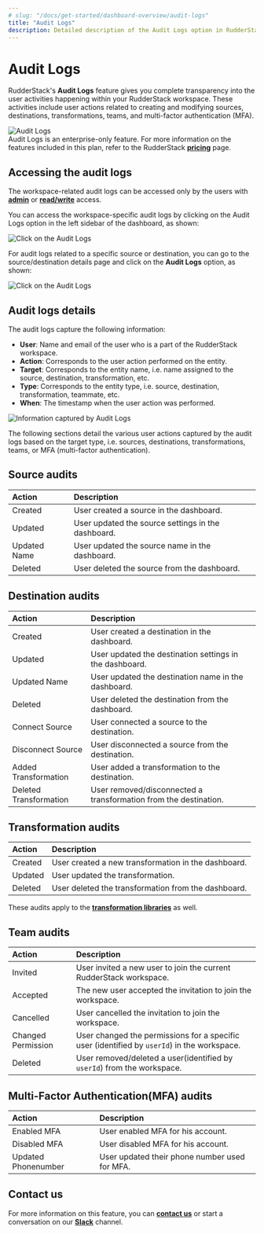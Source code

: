 ```yaml
---
# slug: "/docs/get-started/dashboard-overview/audit-logs"
title: "Audit Logs"
description: Detailed description of the Audit Logs option in RudderStack.
---
```


# Audit Logs

RudderStack's **Audit Logs** feature gives you complete transparency into the user activities happening within your RudderStack workspace. These activities include user actions related to creating and modifying sources, destinations, transformations, teams, and multi-factor authentication (MFA).

<img align="middle" src="https://user-images.githubusercontent.com/59817155/136943125-d1b59681-4043-436f-a9f1-ad43962ee58e.png" alt="Audit Logs" />

<div class="infoBlock">
Audit Logs is an enterprise-only feature. For more information on the features included in this plan, refer to the RudderStack <a href="https://rudderstack.com/pricing/"><strong>pricing</strong></a> page.
</div>

## Accessing the audit logs

<div class="infoBlock">
The workspace-related audit logs can be accessed only by the users with <a href="https://rudderstack.com/docs/get-started/dashboard-overview/user-management/#admin"><strong>admin</strong></a> or <a href="https://rudderstack.com/docs/get-started/dashboard-overview/user-management/#read-write-user"><strong>read/write</strong></a> access.
</div>

You can access the workspace-specific audit logs by clicking on the Audit Logs option in the left sidebar of the dashboard, as shown:

<img src="https://user-images.githubusercontent.com/59817155/136935651-6463f381-c5a0-4bcb-a123-87b38b932e00.png" alt="Click on the Audit Logs" />

For audit logs related to a specific source or destination, you can go to the source/destination details page and click on the **Audit Logs** option, as shown:

<img src="https://user-images.githubusercontent.com/59817155/136935737-19c3d41d-9b8a-4c99-ae5f-2d8a1bc894d5.png" alt="Click on the Audit Logs" />

## Audit logs details

The audit logs capture the following information:

- **User**: Name and email of the user who is a part of the RudderStack workspace.
- **Action**: Corresponds to the user action performed on the entity.
- **Target**: Corresponds to the entity name, i.e. name assigned to the source, destination, transformation, etc.
- **Type**: Corresponds to the entity type, i.e. source, destination, transformation, teammate, etc.
- **When**: The timestamp when the user action was performed.

<img src="https://user-images.githubusercontent.com/59817155/136936963-94d415bc-b556-4144-9f52-a0d9e2a39f05.png" alt="Information captured by Audit Logs" />

The following sections detail the various user actions captured by the audit logs based on the target type, i.e. sources, destinations, transformations, teams, or MFA (multi-factor authentication).

## Source audits

|**Action**    |**Description**                                    |
|:-------------|:--------------------------------------------------|
| Created      |User created a source in the dashboard.            |
| Updated      |User updated the source settings in the dashboard. |
| Updated Name |User updated the source name in the dashboard.     |
| Deleted      |User deleted the source from the dashboard.        |


## Destination audits

|**Action**              |**Description**                                                          |
|:-----------------------|:------------------------------------------------------------------------|
| Created                | User created a destination in the dashboard.                            |
| Updated                | User updated the destination settings in the dashboard.                 |
| Updated Name           | User updated the destination name in the dashboard.                     |
| Deleted                | User deleted the destination from the dashboard.                        |
| Connect Source         | User connected a source to the destination.                             |
| Disconnect Source      | User disconnected a source from the destination.                        |
| Added Transformation   | User added a transformation to the destination.                         |
| Deleted Transformation | User removed/disconnected a transformation from the destination.        |

## Transformation audits

|**Action**    |**Description**                                     |
|:-------------|:---------------------------------------------------|
| Created      |User created a new transformation in the dashboard. |
| Updated      |User updated the transformation.                    |
| Deleted      |User deleted the transformation from the dashboard. |

<div class="infoBlock"> 
These audits apply to the <a href="https://rudderstack.com/docs/transformations/#libraries"><strong>transformation libraries</strong></a> as well.
</div>

## Team audits

|**Action**          |**Description**                                                                             |
|:-------------------|:-------------------------------------------------------------------------------------------|
| Invited            | User invited a new user to join the current RudderStack workspace.                         |
| Accepted           | The new user accepted the invitation to join the workspace.                                |
| Cancelled          | User cancelled the invitation to join the workspace.                                       |
| Changed Permission | User changed the permissions for a specific user (identified by `userId`) in the workspace.|
| Deleted            | User removed/deleted a user(identified by `userId`) from the workspace.                    |

## Multi-Factor Authentication(MFA) audits

|**Action**           |**Description**                                |
|:--------------------|:----------------------------------------------|
| Enabled MFA         | User enabled MFA for his account.             |
| Disabled MFA        | User disabled MFA for his account.            |
| Updated Phonenumber | User updated their phone number used for MFA. |

## Contact us

For more information on this feature, you can [**contact us**](mailto:%20docs@rudderstack.com) or start a conversation on our [**Slack**](https://rudderstack.com/join-rudderstack-slack-community) channel.
